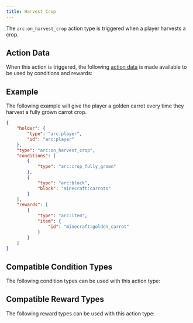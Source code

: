 ```yaml
---
title: Harvest Crop
---
```



The `arc:on_harvest_crop` action type is triggered when a player harvests a crop.

## Action Data

When this action is triggered, the following [action data](/docs/arc/wiki/action_data/index.mdx) is made available to be used by conditions and rewards:

<ActionDataTable actionType="harvest_crop" />

## Example

The following example will give the player a golden carrot every time they harvest a fully grown carrot crop.

```json title="data/my_datapack/arc/golden_carrot_for_harvest.json"
{
    "holder": {
        "type": "arc:player",
        "id": "arc:player"
    },
    "type": "arc:on_harvest_crop",
    "conditions": [
        {
            "type": "arc:crop_fully_grown"
        },
        {
            "type": "arc:block",
            "block": "minecraft:carrots"
        }
    ],
    "rewards": [
        {
            "type": "arc:item",
            "item": {
                "id": "minecraft:golden_carrot"
            }
        }
    ]
}
```

## Compatible Condition Types

The following condition types can be used with this action type:

<CompatibleConditionTypes actionType="harvest_crop" />

## Compatible Reward Types

The following reward types can be used with this action type:

<CompatibleRewardTypes actionType="harvest_crop" />
